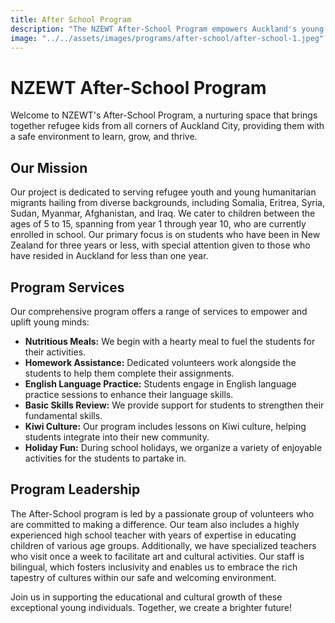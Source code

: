 ```yaml
---
title: After School Program
description: "The NZEWT After-School Program empowers Auckland's young refugee and migrant students with education, nourishment, and cultural connections for a brighter future."
image: "../../assets/images/programs/after-school/after-school-1.jpeg"
---
```


# NZEWT After-School Program

Welcome to NZEWT's After-School Program, a nurturing space that brings together refugee kids from all corners of Auckland City, providing them with a safe environment to learn, grow, and thrive.

## Our Mission

Our project is dedicated to serving refugee youth and young humanitarian migrants hailing from diverse backgrounds, including Somalia, Eritrea, Syria, Sudan, Myanmar, Afghanistan, and Iraq. We cater to children between the ages of 5 to 15, spanning from year 1 through year 10, who are currently enrolled in school. Our primary focus is on students who have been in New Zealand for three years or less, with special attention given to those who have resided in Auckland for less than one year.

## Program Services

Our comprehensive program offers a range of services to empower and uplift young minds:
- **Nutritious Meals:** We begin with a hearty meal to fuel the students for their activities.
- **Homework Assistance:** Dedicated volunteers work alongside the students to help them complete their assignments.
- **English Language Practice:** Students engage in English language practice sessions to enhance their language skills.
- **Basic Skills Review:** We provide support for students to strengthen their fundamental skills.
- **Kiwi Culture:** Our program includes lessons on Kiwi culture, helping students integrate into their new community.
- **Holiday Fun:** During school holidays, we organize a variety of enjoyable activities for the students to partake in.

## Program Leadership

The After-School program is led by a passionate group of volunteers who are committed to making a difference. Our team also includes a highly experienced high school teacher with years of expertise in educating children of various age groups. Additionally, we have specialized teachers who visit once a week to facilitate art and cultural activities. Our staff is bilingual, which fosters inclusivity and enables us to embrace the rich tapestry of cultures within our safe and welcoming environment.

Join us in supporting the educational and cultural growth of these exceptional young individuals. Together, we create a brighter future!
